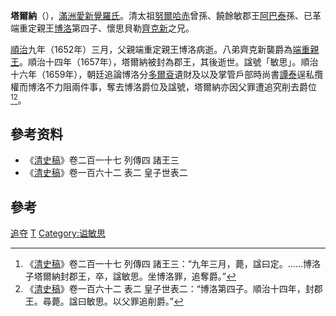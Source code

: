 {{Manchu name|[[爱新觉罗氏|爱新觉罗]]}}
'''塔爾納'''（{{bd|17世纪|？|1657年||catIdx=T}}），[[滿洲|滿洲]][[愛新覺羅氏|愛新覺羅氏]]。清太祖[[努爾哈赤|努爾哈赤]]曾孫、饒餘敏郡王[[阿巴泰|阿巴泰]]孫、已革端重定親王[[博洛|博洛]]第四子、懷思貝勒[[齊克新|齊克新]]之兄。

[[順治|順治]]九年（1652年）三月，父親端重定親王博洛病逝。八弟齊克新襲爵為[[端重親王|端重親王]]。順治十四年（1657年），塔爾納被封為郡王，其後逝世。諡號「敏思」。順治十六年（1659年），朝廷追論博洛分[[多爾袞|多爾袞]]遺財及以及掌管戶部時尚書[[譚泰|譚泰]]逞私攬權而博洛不力阻兩件事，奪去博洛爵位及諡號，塔爾納亦因父罪遭追究削去爵位<ref>《[[清史稿|清史稿]]》卷二百一十七 列傳四 諸王三：“九年三月，薨，諡曰定。……博洛子塔爾納封郡王，卒，諡敏思。坐博洛罪，追奪爵。”</ref><ref>《[[清史稿|清史稿]]》卷一百六十二 表二 皇子世表二：“博洛第四子。順治十四年，封郡王。尋薨。諡曰敏思。以父罪追削爵。”</ref>。

==參考资料==
*《[[清史稿|清史稿]]》卷二百一十七 列傳四 諸王三
*《[[清史稿|清史稿]]》卷一百六十二 表二 皇子世表二

==參考==
{{reflist}}

[[Category:清朝宗室已革郡王|追夺]]
[[Category:愛新覺羅氏|T]]
[[Category:谥敏思|Category:谥敏思]]